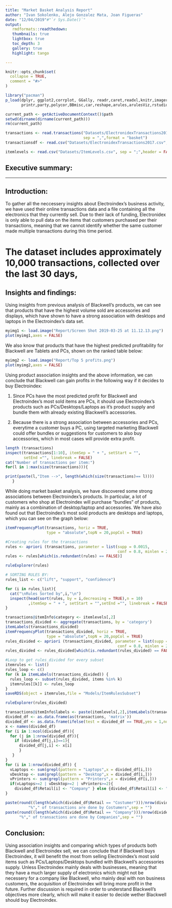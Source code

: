 ```yaml
---
title: "Market Basket Analysis Report"
author: "Ivan Sokolenko, Alejo Gonzalez Mata, Joan Figueras"
date: "12/04/2019"#"`r Sys.Date()`"
output: 
   rmdformats::readthedown:
   thumbnails: true
   lightbox: true
   toc_depth: 3
   gallery: true
   highlight: tango

---
```


```r
knitr::opts_chunk$set(
  collapse = TRUE,
  comment = "#>"
)
```
```r
library("pacman")
p_load(dplyr, ggplot2,corrplot, GGally, readr,caret,readxl,knitr,imager,
       printr,party,polycor,BBmisc,car,reshape,arules,arulesViz,rstudioapi)

current_path <- getActiveDocumentContext()$path
setwd(dirname(dirname(current_path)))
rm(current_path)

transactions <- read.transactions("Datasets/ElectronidexTransactions2017.csv",rm.duplicates = FALSE,
                                  sep = ",",format = "basket")
transactionsdf <- read.csv("Datasets/ElectronidexTransactions2017.csv",header = FALSE,colClasses = 'character')

itemlevels <- read.csv("Datasets/ItemLevels.csv", sep = ";",header = FALSE, colClasses = 'character')
```
## Executive summary:


*****

## Introduction:
To gather all the neccessery insights about Electroindex's business activity, we have used their online transactions data and a file containing all the electronics that they currently sell. Due to their lack of funding, Electronidex is only able to pull data on the items that customers purchased per their transactions, meaning that we cannot identify whether the same customer made multiple transactions during this time period.

########
# The dataset includes approximately 10,000 transactions, collected over the last 30 days, 
########


## Insights and findings:

Using insights from previous analysis of Blackwell's products, we can see that products that have the highest volume sold are accessories and displays, which have shown to have a strong association with desktops and laptops in the Electroindex's data set. 

```r
myimg1 <- load.image("Report/Screen Shot 2019-03-25 at 11.12.13.png")
plot(myimg1,axes = FALSE)
```


We also know that products that have the highest predicted profitability for Blackwell are Tablets and PCs, shown on the ranked table below:

```r
myimg2 <- load.image("Report/Top 5 profits.png")
plot(myimg2,axes = FALSE)
```

Using product association insights and the above information, we can conclude that Blackwell can gain profits in the following way if it decides to buy Electroindex:

1) Since PCs have the most predicted profit for Blackwell and Electroindex's most sold items are PCs, it should use Electroindex's products such as PCs/Desktops/Laptops as it's product supply and bundle them with already existing Blackwell's accessories.

2) Because there is a strong association between accessories and PCs, everytime a customer buys a PC, using targeted marketing Blackwell could offer bundles or suggestions for customers to also buy accessories, which in most cases will provide extra profit.

```r

length (transactions)
inspect(transactions[1:10], itemSep = " + ", setStart = "",
        setEnd ="", linebreak = FALSE)
cat("Number of transactions per item:")
for(l in 1:max(size(transactions))){

print(paste(l,"Item -->", length(which(size(transactions)== l))))
   }
```

While doing market basket analysis, we have discovered some strong associations between Electroindex's products. In particular, a lot of customers who shop at Electroindex will purchase "bundles" of products, mainly as a combination of desktop/laptop and accessories. We have also found out that Electroindex's most sold products are desktops and laptops, which you can see on the graph below:

```r
itemFrequencyPlot(transactions, horiz = TRUE, 
                  type = "absolute",topN = 20,popCol = TRUE)
```
```r
#Creating rules for the transactions
rules <- apriori (transactions, parameter = list(supp = 0.0015, 
                                                 conf = 0.8, minlen = 2,target = "rules"))
rules <- rules[which(is.redundant(rules) == FALSE)]
```
```r
ruleExplorer(rules)
```
```r
# SORTING RULES BY:
rules_list <- c("lift", "support", "confidence")

for (i in rules_list){
  cat("\nRules Sorted by",i,"\n")
  inspect(head(sort(rules, by = i,decreasing = TRUE),n = 10)
          ,itemSep = " + ", setStart = "",setEnd ="", linebreak = FALSE)
}
```
```r
transactions@itemInfo$category <- itemlevels[,2]
transactions_divided <- aggregate(transactions, by = 'category')
itemLabels(transactions_divided)
itemFrequencyPlot(transactions_divided, horiz = TRUE, 
                  type = "absolute",topN = 20,popCol = TRUE)
rules_divided <- apriori (transactions_divided, parameter = list(supp = 0.01, 
                                                 conf = 0.8, minlen = 2,target = "rules"))
rules_divided <- rules_divided[which(is.redundant(rules_divided) == FALSE)]
```

```r
#Loop to get rules_divided for every subset
itemrules <- list()
rules_loop <- c()
for (k in itemLabels(transactions_divided)) {
  rules_loop <- subset(rules_divided, items %in% k)
  itemrules[[k]] <- rules_loop
}
saveRDS(object = itemrules,file = "Models/ItemRulesSubset")
```
```r
ruleExplorer(rules_divided)
```
```r

transactions@itemInfo$labels <- paste(itemlevels[,2],itemLabels(transactions))
divided_df <- as.data.frame(as(transactions, 'matrix'))
divided_df <- as.data.frame(ifelse(test = divided_df == TRUE,yes = 1,no = 0))
x <- names(divided_df)
for (i in 1:ncol(divided_df)){
  for (j in 1:nrow(divided_df)){
    if (divided_df[j,i]==1){
      divided_df[j,i] <- x[i]
      }
   }
}
for (i in 1:nrow(divided_df)) {
  vLaptops <- sum(grepl(pattern = "Laptops",x = divided_df[i,]))
  vDesktop <- sum(grepl(pattern = "Desktop",x = divided_df[i,]))
  vPrinters <- sum(grepl(pattern = "Printers",x = divided_df[i,]))
  if(vLaptops>=2 | vDesktop>=2 | vPrinters>=2){
    divided_df$Retail[i] <- "Company" } else {divided_df$Retail[i] <- "Costumer"}
}
```
```r
paste(round((length(which(divided_df$Retail == "Costumer")))/nrow(divided_df)*100,digits = 2),
          "%"," of transactions are done by Costumers",sep = "")
paste(round((length(which(divided_df$Retail == "Company")))/nrow(divided_df)*100,digits = 2),
      "%"," of transactions are done by Companies",sep = "")
```
## Conclusion:

Using association insights and comparing which types of products both Blackwell and Electroindex sell, we can conclude that if Blackwell buys Electroindex, it will benefit the most from selling Electroindex's most sold items such as PCs/Laptops/Desktops bundled with Blackwell's accessories supply. Unless Electroindex mainly deals with businesses, meaning that they have a much larger supply of electronics which might not be necessery for a company like Blackwell, who mainly deal with non business customers, the acquisition of Electroindex will bring more profit in the future. Further discussion is required in order to understand Blackwell's objectives more clearly, which will make it easier to decide wether Blackwell should buy Electroindex.


